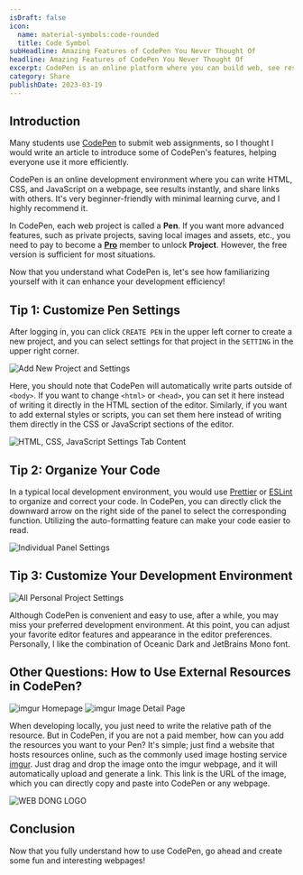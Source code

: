 ```yaml
---
isDraft: false
icon:
  name: material-symbols:code-rounded
  title: Code Symbol
subHeadline: Amazing Features of CodePen You Never Thought Of
headline: Amazing Features of CodePen You Never Thought Of
excerpt: CodePen is an online platform where you can build web, see results instantly, and share easily. It's very beginner-friendly.
category: Share
publishDate: 2023-03-19
---
```


## Introduction

Many students use [CodePen](https://codepen.io) to submit web assignments, so I thought I would write an article to introduce some of CodePen's features, helping everyone use it more efficiently.

CodePen is an online development environment where you can write HTML, CSS, and JavaScript on a webpage, see results instantly, and share links with others. It's very beginner-friendly with minimal learning curve, and I highly recommend it.

In CodePen, each web project is called a **Pen**. If you want more advanced features, such as private projects, saving local images and assets, etc., you need to pay to become a **[Pro](https://codepen.io/features/pro)** member to unlock **Project**. However, the free version is sufficient for most situations.

Now that you understand what CodePen is, let's see how familiarizing yourself with it can enhance your development efficiency!

## Tip 1: Customize Pen Settings

After logging in, you can click `CREATE PEN` in the upper left corner to create a new project, and you can select settings for that project in the `SETTING` in the upper right corner.

![Add New Project and Settings](./new.webp 'Add New Project and Settings')

Here, you should note that CodePen will automatically write parts outside of `<body>`. If you want to change `<html>` or `<head>`, you can set it here instead of writing it directly in the HTML section of the editor. Similarly, if you want to add external styles or scripts, you can set them here instead of writing them directly in the CSS or JavaScript sections of the editor.

![HTML, CSS, JavaScript Settings Tab Content](./setting.webp 'HTML, CSS, JavaScript Settings Tab Content')

## Tip 2: Organize Your Code

In a typical local development environment, you would use [Prettier](https://prettier.io/) or [ESLint](https://eslint.org/) to organize and correct your code. In CodePen, you can directly click the downward arrow on the right side of the panel to select the corresponding function. Utilizing the auto-formatting feature can make your code easier to read.

![Individual Panel Settings](./panel-setting.webp 'Individual Panel Settings')

## Tip 3: Customize Your Development Environment

![All Personal Project Settings](./user-setting.webp 'All Personal Project Settings')

Although CodePen is convenient and easy to use, after a while, you may miss your preferred development environment. At this point, you can adjust your favorite editor features and appearance in the editor preferences. Personally, I like the combination of Oceanic Dark and JetBrains Mono font.

## Other Questions: How to Use External Resources in CodePen?

![imgur Homepage](./imgur-intro.webp 'imgur is a free online image hosting service with various types of images')
![imgur Image Detail Page](./imgur-url.webp 'Get the link for the image')

When developing locally, you just need to write the relative path of the resource. But in CodePen, if you are not a paid member, how can you add the resources you want to your Pen?
It's simple; just find a website that hosts resources online, such as the commonly used image hosting service [imgur](https://imgur.com/). Just drag and drop the image onto the imgur webpage, and it will automatically upload and generate a link. This link is the URL of the image, which you can directly copy and paste into CodePen or any webpage.

![WEB DONG LOGO](https://i.imgur.com/iiilhQc.png)

## Conclusion

Now that you fully understand how to use CodePen, go ahead and create some fun and interesting webpages!
